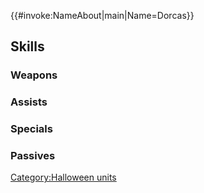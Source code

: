 {{#invoke:NameAbout|main|Name=Dorcas}}{{HeroPage Tabs}}
{{Hero Infobox
|Name=Dorcas
|Title=Pumpkin Smasher
|GrowthModifier=Gen 2
|WeaponType=Green Axe
|MoveType=Armored
|Origin=Fire Emblem: The Blazing Blade
|Gender=Male
|actorEN=Kirk Thornton
|actorJP=北村謙次
|artist=添田一平
|additionDate=October 9, 2018
|releaseDate=October 14, 2018
|TagID=ハロドルカス
|InternalID=302
|Properties=tempest,specDisplay,limited,hat
|cv1=6
|cv2=800500
|description=A mercenary trying to earn money for his ill wife's treatment. He'd like to bring her back some treats. Appears in Fire Emblem: The Blazing Blade.
}}
{{Stats Page
|Lv1HP=23|Lv1ATK=11|Lv1SPD=6|Lv1DEF=9|Lv1RES=6
|GRHP=60|GRATK=70|GRSPD=45|GRDEF=65|GRRES=35
}}
==Skills==
===Weapons===
{{Weapons Table
|weapon1=Iron Axe
|weapon1Default=1
|weapon1Unlock=1
|weapon2=Steel Axe
|weapon2Default=3
|weapon2Unlock=2
|weapon3=Hack-o'-Lantern
|weapon3Default=4
|weapon3Unlock=3
|weapon4=Hack-o'-Lantern+
|weapon4Default=5
|weapon4Unlock=5
}}
===Assists===
{{Assists Table
|assist1=Swap
|assist1Default=4
|assist1Unlock=3
}}
===Specials===
{{Specials Table}}
===Passives===
{{Passives Table
|passiveA1=Fierce Stance 1
|passiveA2=Sturdy Stance 1
|passiveA3=Sturdy Stance 2
|passiveA1Unlock=1
|passiveA2Unlock=2
|passiveA3Unlock=4
|passiveB1=Wary Fighter 1
|passiveB2=Wary Fighter 2
|passiveB3=Wary Fighter 3
|passiveB1Unlock=3
|passiveB2Unlock=4
|passiveB3Unlock=5
}}
{{Heroes Navbox}}
[[Category:Halloween units]]